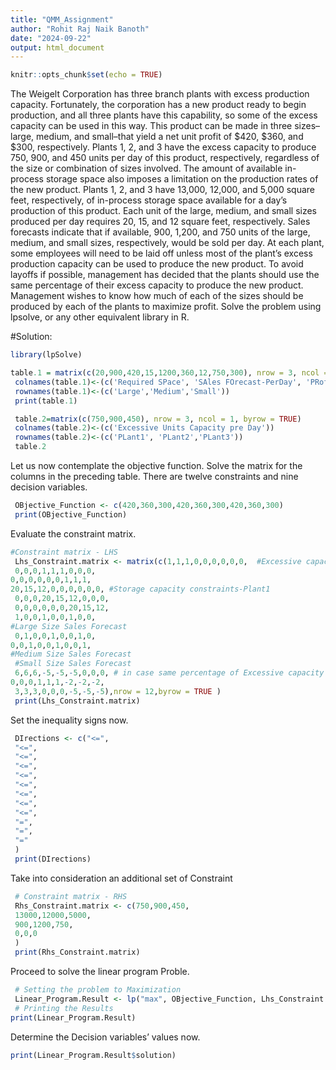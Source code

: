 ---
title: "QMM_Assignment"
author: "Rohit Raj Naik Banoth"
date: "2024-09-22"
output: html_document
---

```{r setup, include=FALSE}
knitr::opts_chunk$set(echo = TRUE)
```

The Weigelt Corporation has three branch plants with excess production capacity. Fortunately,
the corporation has a new product ready to begin production, and all three plants have this
capability, so some of the excess capacity can be used in this way. This product can be made in
three sizes--large, medium, and small--that yield a net unit profit of $420, $360, and $300,
respectively. Plants 1, 2, and 3 have the excess capacity to produce 750, 900, and 450 units per
day of this product, respectively, regardless of the size or combination of sizes involved.
The amount of available in-process storage space also imposes a limitation on the production
rates of the new product. Plants 1, 2, and 3 have 13,000, 12,000, and 5,000 square feet,
respectively, of in-process storage space available for a day's production of this product. Each
unit of the large, medium, and small sizes produced per day requires 20, 15, and 12 square feet,
respectively.
Sales forecasts indicate that if available, 900, 1,200, and 750 units of the large, medium, and
small sizes, respectively, would be sold per day.
At each plant, some employees will need to be laid off unless most of the plant’s excess
production capacity can be used to produce the new product. To avoid layoffs if possible,
management has decided that the plants should use the same percentage of their excess capacity
to produce the new product.
Management wishes to know how much of each of the sizes should be produced by each of the
plants to maximize profit.
Solve the problem using lpsolve, or any other equivalent library in R.


#Solution:

```{r}
library(lpSolve)
```


```{r}
table.1 = matrix(c(20,900,420,15,1200,360,12,750,300), nrow = 3, ncol = 3, byrow = TRUE)
 colnames(table.1)<-(c('Required SPace', 'SAles FOrecast-PerDay', 'PRofit'))
 rownames(table.1)<-(c('Large','Medium','Small'))
 print(table.1)
```

```{r}
 table.2=matrix(c(750,900,450), nrow = 3, ncol = 1, byrow = TRUE)
 colnames(table.2)<-(c('Excessive Units Capacity pre Day'))
 rownames(table.2)<-(c('PLant1', 'PLant2','PLant3'))
 table.2
```
Let us now contemplate the objective function. Solve the matrix for the columns in the preceding table. There are twelve constraints and nine decision variables.
```{r}
 OBjective_Function <- c(420,360,300,420,360,300,420,360,300)
 print(OBjective_Function)
```
Evaluate the constraint matrix.
```{r}
#Constraint matrix - LHS
 Lhs_Constraint.matrix <- matrix(c(1,1,1,0,0,0,0,0,0,  #Excessive capacity constraint - Plant1
 0,0,0,1,1,1,0,0,0,  
0,0,0,0,0,0,1,1,1,  
20,15,12,0,0,0,0,0,0, #Storage capacity constraints-Plant1
 0,0,0,20,15,12,0,0,0,
 0,0,0,0,0,0,20,15,12,
 1,0,0,1,0,0,1,0,0,    
#Large Size Sales Forecast
 0,1,0,0,1,0,0,1,0,    
0,0,1,0,0,1,0,0,1,    
#Medium Size Sales Forecast
 #Small Size Sales Forecast 
 6,6,6,-5,-5,-5,0,0,0, # in case same percentage of Excessive capacity is used 
0,0,0,1,1,1,-2,-2,-2,
 3,3,3,0,0,0,-5,-5,-5),nrow = 12,byrow = TRUE )
 print(Lhs_Constraint.matrix)
```

Set the inequality signs now.
```{r}
 DIrections <- c("<=",
 "<=",
 "<=",
 "<=",
 "<=",
 "<=",
 "<=",
 "<=",
 "<=",
 "=",
 "=",
 "="
 )
 print(DIrections)
```
Take into consideration an additional set of Constraint
```{r}
 # Constraint matrix - RHS
 Rhs_Constraint.matrix <- c(750,900,450,
 13000,12000,5000,
 900,1200,750,
 0,0,0
 )
 print(Rhs_Constraint.matrix)
```
Proceed to solve the linear program Proble.
```{r}
 # Setting the problem to Maximization
 Linear_Program.Result <- lp("max", OBjective_Function, Lhs_Constraint.matrix,DIrections, Rhs_Constraint.matrix)
 # Printing the Results
print(Linear_Program.Result)
```
Determine the Decision variables' values now.
```{r}
print(Linear_Program.Result$solution)
```


